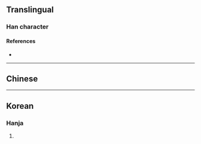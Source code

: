 {{also|信|伩}}
{{character info}}
==Translingual==

===Han character===
{{Han char|rn=9|rad=人|as=03|sn=5|four=|canj=OR|ids=⿰亻口}}

====References====
* {{Han ref|kx=0092.080|hdz=10114.020|uh=3430|ud=13360}}

----

==Chinese==
{{zh-see|信|a}}

----

==Korean==

===Hanja===
{{ko-hanja|hangeul=신|rv=sin|mr=shin|y=sin|eumhun=믿다|ehrv=mitda|ehmr=mitta|ehy=mitta}}

# {{rfdef|ko|sort=人03}}